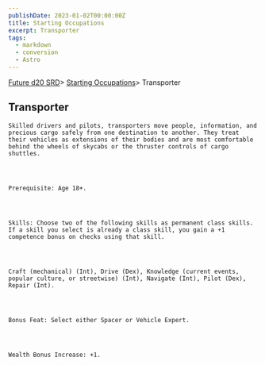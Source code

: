 ```yaml
---
publishDate: 2023-01-02T00:00:00Z
title: Starting Occupations
excerpt: Transporter
tags:
  - markdown
  - conversion
  - Astro
---
```







[Future d20 SRD](/#futureD20)> [Starting Occupations](future-d20-srd-starting-occupations-index)> Transporter
    




## Transporter
   



    Skilled drivers and pilots, transporters move people, information, and precious cargo safely from one destination to another. They treat their vehicles as extensions of their bodies and are most comfortable behind the wheels of skycabs or the thruster controls of cargo shuttles.
   



    Prerequisite: Age 18+.
   



    Skills: Choose two of the following skills as permanent class skills. If a skill you select is already a class skill, you gain a +1 competence bonus on checks using that skill.
   



    Craft (mechanical) (Int), Drive (Dex), Knowledge (current events, popular culture, or streetwise) (Int), Navigate (Int), Pilot (Dex), Repair (Int).
   



    Bonus Feat: Select either Spacer or Vehicle Expert.
   



    Wealth Bonus Increase: +1.
   





